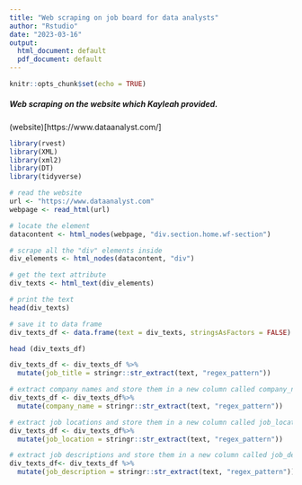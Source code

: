 ```yaml
---
title: "Web scraping on job board for data analysts"
author: "Rstudio"
date: "2023-03-16"
output:
  html_document: default
  pdf_document: default
---
```


```r
knitr::opts_chunk$set(echo = TRUE)
```

##### Web scraping  on the website which Kayleah provided. 

(website)[https://www.dataanalyst.com/]



```r
library(rvest)
library(XML)
library(xml2)
library(DT)
library(tidyverse)
```


```r
# read the website
url <- "https://www.dataanalyst.com"
webpage <- read_html(url)

# locate the element
datacontent <- html_nodes(webpage, "div.section.home.wf-section")

# scrape all the "div" elements inside
div_elements <- html_nodes(datacontent, "div")
```


```r
# get the text attribute
div_texts <- html_text(div_elements)

```


```r
# print the text
head(div_texts)
```



```r

# save it to data frame
div_texts_df <- data.frame(text = div_texts, stringsAsFactors = FALSE)

head (div_texts_df)
```


```r
div_texts_df <- div_texts_df %>%
  mutate(job_title = stringr::str_extract(text, "regex_pattern"))

```


```r
# extract company names and store them in a new column called company_name
div_texts_df <- div_texts_df%>%
  mutate(company_name = stringr::str_extract(text, "regex_pattern"))

# extract job locations and store them in a new column called job_location
div_texts_df <- div_texts_df%>%
  mutate(job_location = stringr::str_extract(text, "regex_pattern"))

# extract job descriptions and store them in a new column called job_description
div_texts_df<- div_texts_df %>%
  mutate(job_description = stringr::str_extract(text, "regex_pattern"))

```


